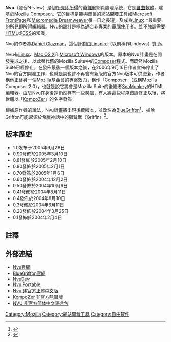{{NoteTA|G1=IT}}

{{Infobox_Software |
  name = [[File:Nvu_logo.png|32px]]Nvu |
  screenshot = [[File:Nvu_screenshot2.png|250px]] |
  caption = Nvu 0.90 版正在編輯維基百科主頁 |
  developer = [[Daniel_Glazman|Daniel Glazman]] |
  latest_release_version = 1.0 |
  latest_release_date = 6月29日, 2005年 |
  operating_system = [[跨平台|跨平台]] |
  genre = [[HTML編輯器|HTML編輯器]] |
  license = [[Mozilla_Public_License|MPL]]/[[GNU_General_Public_License|GPL]]/[[GNU_Lesser_General_Public_License|LGPL]] 三重授權 |
  website = [http://www.nvu.com www.nvu.com] |
}}

'''Nvu'''（發音N-view）是個[[所見即所得|所見即所得]]的[[萬維網|萬維網]]網頁處理系統，它是[[自由軟體|自由軟體]]，建基於[[Mozilla_Composer|Mozilla Composer]]。它的目標是能與商業的網站開發工具如[[Microsoft_FrontPage|Microsoft FrontPage]]和[[Macromedia_Dreamweaver|Macromedia Dreamweaver]]爭一日之長短，及成為[[Linux|Linux]]上最重要的所見即所得編輯器。Nvu的設計是極為適合非專業的電腦使用者。並不強調需要[[HTML|HTML]]或[[CSS|CSS]]的知識。

Nvu的作者為[[Daniel_Glazman|Daniel Glazman]]，這個計劃由[[Linspire|Linspire]]（以前稱作Lindows）贊助。

Nvu有[[Linux|Linux]]、[[Mac_OS_X|Mac OS X]]和[[Microsoft_Windows|Microsoft Windows]]的版本。原本的Nvu計畫是在開發完成之後，以此替代舊的Mozilla Suite中的[[Mozilla_Composer|Composer]]程式。而既然Mozilla Suite已經停止，在發佈最後一個版本之後，在2006年9月16日作者宣佈停止了Nvu的官方開發工作，也就是說也許不再會有新版的官方Nvu版本可供更新。作者稱他正替另一個Mozilla基金會的專案效力，稱作「Composer」（或稱Mozilla Composer 2.0），也就是說它將會是Mozilla Suite的後繼者[[SeaMonkey|SeaMonkey]]的HTML編輯器。由於Nvu在身後還仍然存有一些臭蟲，有人將這些[[程序錯誤|程序錯誤]]修正以後，將軟體以「[[KompoZer|KompoZer]]」的名字發佈。

根據原作者的說法，Nvu計畫將出現後續版本，並改名為[[BlueGriffon|BlueGriffon]]<ref>{{Cite web |url=http://www.glazman.org/weblog/dotclear/index.php?post%2F2008%2F09%2F29%2FBlueGriffon |title=存档副本 |accessdate=2020-09-26 |archive-date=2019-08-27 |archive-url=https://web.archive.org/web/20190827145027/http://www.glazman.org/weblog/dotclear/index.php?post%2F2008%2F09%2F29%2FBlueGriffon |dead-url=no }}</ref>，據說Griffon可能起源於希臘神話中的[[獅鷲|獅鷲獸]]（Griffin）<ref>{{Cite web |url=http://dasu88.twbbs.org/?p=199 |title=存档副本 |access-date=2009-08-24 |archive-url=https://web.archive.org/web/20081005033908/http://dasu88.twbbs.org/?p=199 |archive-date=2008-10-05 |dead-url=yes }}</ref>。

== 版本歷史 ==
*1.0发布于2005年6月28日
*0.90發佈於2005年3月10日
*0.81發佈於2005年2月10日
*0.80發佈於2005年2月1日
*0.70發佈於2005年1月6日
*0.60發佈於2004年12月2日
*0.50發佈於2004年10月6日
*0.41發佈於2004年8月11日
*0.4發佈於2004年8月10日
*0.3發佈於2004年6月11日
*0.20發佈於2004年3月25日
*0.1發佈於2004年2月4日

== 註釋 ==
<div class="references-small">
<references />
</div>

== 外部連結 ==
{{Portal|自由軟體}}
*[http://www.nvu.com Nvu官網]{{Wayback|url=http://www.nvu.com/ |date=20200922161758 }}
*[http://www.bluegriffon.org/ BlueGriffon官網]{{Wayback|url=http://www.bluegriffon.org/ |date=20110621083550 }}
*[http://www.nvudev.org/ NvuDev]{{Wayback|url=http://www.nvudev.org/ |date=20040925225840 }}
*[http://portableapps.com/apps/development/nvu_portable Nvu Portable]{{Wayback|url=http://portableapps.com/apps/development/nvu_portable |date=20070817120419 }}
*[http://www.moztw.org/nvu/ Nvu 非官方正體中文版]{{Wayback|url=http://www.moztw.org/nvu/ |date=20041022155058 }}
*[https://web.archive.org/web/20100410131549/http://kompozer.net/ KompoZer 非官方除蟲版]
*[https://web.archive.org/web/20060310135458/http://blogs.mozine.org/firefox/index.php?cat=7 NVU 非官方简体中文语言包]

{{HTML编辑器}}

[[Category:Mozilla|Category:Mozilla]]
[[Category:網站開發工具|Category:網站開發工具]]
[[Category:自由软件|Category:自由软件]]